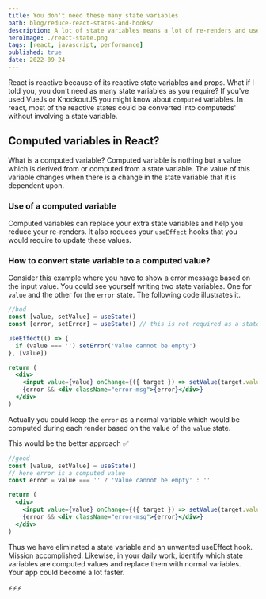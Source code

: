 ```yaml
---
title: You don't need these many state variables
path: blog/reduce-react-states-and-hooks/
description: A lot of state variables means a lot of re-renders and useEffect Hooks. What if I told you there are computed variables in react and they could help you to reduce the number of state variables you use?
heroImage: ./react-state.png
tags: [react, javascript, performance]
published: true
date: 2022-09-24
---
```

React is reactive because of its reactive state variables and props. What if I told you, you don't need as many state variables as you require? If you've used VueJs or KnockoutJS you might know about `computed` variables. In react, most of the reactive states could be converted into computeds' without involving a state variable.
## Computed variables in React?
What is a computed variable? Computed variable is nothing but a value which is derived from or computed from a state variable. The value of this variable changes when there is a change in the state variable that it is dependent upon.

### Use of a computed variable
Computed variables can replace your extra state variables and help you reduce your re-renders. It also reduces your `useEffect` hooks that you would require to update these values.

### How to convert state variable to a computed value?
Consider this example where you have to show a error message based on the input value. You could see yourself writing two state variables. One for `value` and the other for the `error` state. The following code illustrates it.

```jsx
//bad
const [value, setValue] = useState()
const [error, setError] = useState() // this is not required as a state

useEffect(() => {
  if (value === '') setError('Value cannot be empty')
}, [value])

return (
  <div>
    <input value={value} onChange={({ target }) => setValue(target.value)} />
    {error && <div className="error-msg">{error}</div>}
  </div>
)

```
Actually you could keep the `error` as a normal variable which would be computed during each render based on the value of the `value` state.

This would be the better approach ✅
```jsx
//good
const [value, setValue] = useState()
// here error is a computed value
const error = value === '' ? 'Value cannot be empty' : ''

return (
  <div>
    <input value={value} onChange={({ target }) => setValue(target.value)} />
    {error && <div className="error-msg">{error}</div>}
  </div>
)

```
 Thus we have eliminated a state variable and an unwanted useEffect hook. Mission accomplished. Likewise, in your daily work, identify which state variables are computed values and replace them with normal variables. Your app could become a lot faster.
 
⚡️⚡️⚡️